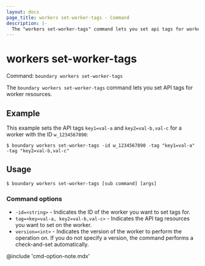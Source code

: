 ```yaml
---
layout: docs
page_title: workers set-worker-tags - Command
description: |-
  The "workers set-worker-tags" command lets you set api tags for worker resources.
---
```


# workers set-worker-tags

Command: `boundary workers set-worker-tags`

The `boundary workers set-worker-tags` command lets you set API tags for worker resources.

## Example

This example sets the API tags `key1=val-a` and `key2=val-b,val-c` for a worker with the ID `w_1234567890`:

```shell-session
$ boundary workers set-worker-tags -id w_1234567890 -tag "key1=val-a" -tag "key2=val-b,val-c"
```

## Usage

<CodeBlockConfig hideClipboard>

```shell-session
$ boundary workers set-worker-tags [sub command] [args]
```

</CodeBlockConfig>


### Command options

- `-id=<string>` - Indicates the ID of the worker you want to set tags for.
- `tag=<key=val-a, key2=val-b,val-c>` - Indicates the API tag resources you want to set on the worker.
- `version=<int>` - Indicates the version of the worker to perform the operation on.
If you do not specify a version, the command performs a check-and-set automatically.

@include 'cmd-option-note.mdx'